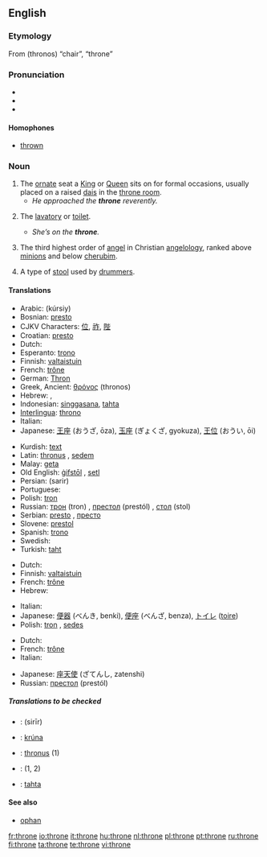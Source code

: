 ==English==

===Etymology===
From {{AGr.}} '''{{polytonic|[[θρόνος]]}}''' (thronos) “chair”, “throne”

===Pronunciation===
*{{IPA|/θrəʊn/}}
*{{audio|en-us-throne.ogg|Audio (US)}}
*{{rhymes|əʊn}}

====Homophones====
*[[thrown]]

===Noun===
{{en-noun}}

# The [[ornate]] seat a [[King]] or [[Queen]] sits on for formal occasions, usually placed on a raised [[dais]] in the [[throne room]].
#* ''He approached the '''throne''' reverently.''
# {{colloquial}} The [[lavatory]] or [[toilet]].
#* ''She’s on the '''throne'''.''
# {{context|Biblical tradition}} The third highest order of [[angel]] in Christian [[angelology]], ranked above [[minion]]s and below [[cherub]]im.
# {{context|music}} A type of [[stool]] used by [[drummer]]s.

====Translations====
{{trans-top|ornate seat}}
*Arabic: {{ARchar|[[كرسي|كُرْسِيّ]]}} (kúrsiy) {{m}}
*Bosnian: [[presto]] {{m}}
*CJKV Characters: [[位]], [[祚]], [[陛]]
*Croatian: [[presto]] {{m}}
*Dutch: {{t|nl|troon|m}}
*Esperanto: [[trono]]
*Finnish: [[valtaistuin]]
*French: [[trône]] {{m}}
*German: [[Thron]] {{m}}
*Greek, Ancient: [[θρόνος]] (thronos) {{m}}
*Hebrew: {{he-translation|כס|kés}} {{m}}, {{he-translation|כיסא מלכות|kisé malkhút|wv=כִּיסֵּא מַלְכוּת}} {{m}}
*Indonesian: [[singgasana]], [[tahta]]
*[[Interlingua]]: [[throno]]
*Italian: {{t+|it|trono|m}}
*Japanese: [[王座]] (おうざ, ōza), [[玉座]] (ぎょくざ, gyokuza), [[王位]] (おうい, ōi)
{{trans-mid}}
*Kurdish: [[text]] {{m}}
*Latin: [[thronus]] {{m}}, [[sedem]] {{f}}
*Malay: [[geta]]
*Old English: [[gifstol|ġifstōl]] {{m}}, [[setl]] {{n}}
*Persian: {{FAchar|[[سریر]]}} (sarir)
*Portuguese: {{t+|pt|trono|m}}
*Polish: [[tron]] {{m}}
*Russian: [[трон]] (tron) {{m}}, [[престол]] (prestól) {{m}}, [[стол]] (stol) {{m}}
*Serbian: [[presto]] {{m}}, [[престо]] {{m}}
*Slovene: [[prestol]] {{m}}
*Spanish: [[trono]] {{m}}
*Swedish: {{t+|sv|tron|c}}
*Turkish: [[taht]]
{{trans-bottom}}

{{trans-top|lavatory or toilet}}
*Dutch: {{t+|nl|gemak|n}}
*Finnish: [[valtaistuin]]
*French: [[trône]] {{m}}
*Hebrew: {{he-translation|אסלה|aslá}} {{f}}
{{trans-mid}}
*Italian: {{t+|it|trono|m}}
*Japanese: [[便器]] (べんき, benki), [[便座]] (べんざ, benza), [[トイレ]] ([[toire]])
*Polish: [[tron]] {{m}}, [[sedes]] {{m}}
{{trans-bottom}}

{{trans-top|third highest order of angel}}
*Dutch: {{t|nl|troon|m}}
*French: [[trône]] {{m}}
*Italian: {{t+|it|trono|m}}
{{trans-mid}}
*Japanese: [[座天使]] (ざてんし, zatenshi)
*Russian: [[престол]] (prestól) {{m}}
{{trans-bottom}}

=====Translations to be checked=====
{{checktrans}}
{{trans-top|Translations to be checked}}
*{{ttbc|Arabic}}: {{ARchar|[[سرير]]}} (sirīr) {{m}}
*{{ttbc|Icelandic}}: [[krúna]] {{f}}
*{{ttbc|Latin}}: [[thronus]] {{m}} (1)
*{{ttbc|Romanian}}: {{t-|ro|tron|n}} (1, 2)
*{{ttbc|Turkish}}: [[tahta]]
{{trans-bottom}}

====See also====
*[[ophan]]

[[fr:throne]]
[[io:throne]]
[[it:throne]]
[[hu:throne]]
[[nl:throne]]
[[pl:throne]]
[[pt:throne]]
[[ru:throne]]
[[fi:throne]]
[[ta:throne]]
[[te:throne]]
[[vi:throne]]